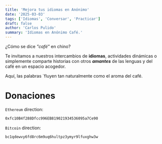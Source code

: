 ```yaml
---
title: 'Mejora tus idiomas en Anónimo'
date: '2025-03-03'
tags: ['Idiomas', 'Conversar', 'Practicar']
draft: false
author: 'Carlos Pulido'
summary: 'Idiomas en Anónimo Café.'
---
```


¿Cómo se dice _"café"_ en chino?

Te invitamos a nuestros intercambios de **idiomas**, actividades dinámicas o simplemente comparte historias con otros **_amantes_** de las lenguas y del café en un espacio acogedor.

Aquí, las palabras `fluyen tan naturalmente como el aroma del café.

# Donaciones

`Ethereum` direction:

```bash
0xfc10B4f288Dfcc996EB819021934536095a7Ce90
```

`Bitcoin` direction:

```bash
bc1qdewvy6fd8rc6m9uq6hultpz3ymyr9lfuxghw3w
```
